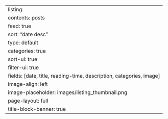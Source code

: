 ---
listing:
  contents: posts
  feed: true
  sort: "date desc"
  type: default
  categories: true
  sort-ui: true
  filter-ui: true
  fields: [date, title, reading-time, description, categories, image]
  image-align: left
  image-placeholder: images/listing_thumbnail.png
page-layout: full
title-block-banner: true
---